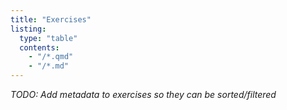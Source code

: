 ```yaml
---
title: "Exercises"
listing:
  type: "table"
  contents:
    - "/*.qmd"
    - "/*.md"
---
```


_TODO: Add metadata to exercises so they can be sorted/filtered_
